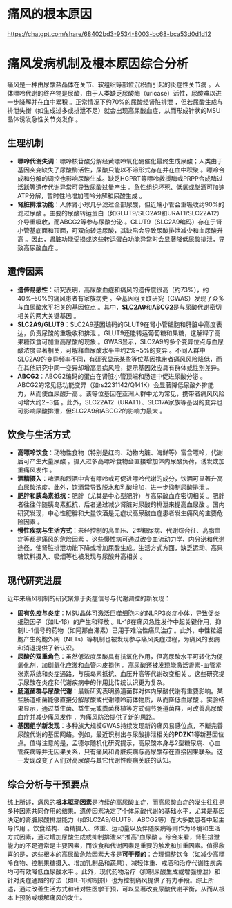# 痛风的根本原因

https://chatgpt.com/share/68402bd3-9534-8003-bc68-bca53d0d1d12

# 痛风发病机制及根本原因综合分析

痛风是一种由尿酸盐晶体在关节、软组织等部位沉积而引起的炎症性关节病  。人体嘌呤代谢的终产物是尿酸，由于人类缺乏尿酸酶（uricase）活性，尿酸难以进一步降解并在血中累积 。正常情况下约70%的尿酸经肾脏排泄 ，但若尿酸生成与排泄失衡（如生成过多或排泄不足）就会出现高尿酸血症，从而形成针状的MSU晶体诱发急性关节炎发作  。

## 生理机制

- **嘌呤代谢失调**：嘌呤核苷酸分解经黄嘌呤氧化酶催化最终生成尿酸；人类由于基因突变缺失了尿酸酶活性，尿酸只能以不溶形式存在并在血中积聚 。嘌呤合成和分解的调控也影响尿酸生成。缺乏HGPRT等嘌呤救援酶或PRPP合成酶过活跃等遗传代谢异常可导致尿酸过量产生 。急性组织坏死、低氧或酗酒可加速ATP分解，暂时性地增加嘌呤分解和尿酸生成 。
- **肾脏排泄功能**：人体肾小球几乎滤过全部尿酸，但近端小管会重吸收约90%的滤过尿酸 。主要的尿酸转运蛋白（如GLUT9/SLC2A9和URAT1/SLC22A12）介导重吸收，而ABCG2等参与尿酸分泌  。GLUT9（SLC2A9编码）存在于肾小管基底面和顶面，可双向转运尿酸，其缺陷会导致尿酸排泄减少和血尿酸升高  。因此，肾脏功能受损或这些转运蛋白功能异常时会显著降低尿酸排泄，导致高尿酸血症  。

## 遗传因素

- **遗传易感性**：研究表明，高尿酸血症和痛风的遗传度很高（约73%），约40%–50%的痛风患者有家族病史 。全基因组关联研究（GWAS）发现了众多与血尿酸水平相关的基因位点 。其中，**SLC2A9**和**ABCG2**是与尿酸代谢密切相关的两大关键基因  。
- **SLC2A9/GLUT9**：SLC2A9基因编码的GLUT9在肾小管细胞和肝脏中高度表达，负责尿酸的重吸收和排泄 。GLUT9还能转运葡萄糖和果糖，这解释了高果糖饮食可加重高尿酸的现象 。GWAS显示，SLC2A9的多个变异位点与血尿酸浓度显著相关，可解释血尿酸水平中约2%~5%的变异 。不同人群中SLC2A9的变异频率不同，有研究显示某些等位基因携带者痛风风险降低，而在其他研究中同一变异却增高患病风险，提示基因效应具有群体或性别差异。
- **ABCG2**：ABCG2编码的蛋白在肾脏小管顶端和肠道中促进尿酸分泌 。ABCG2的常见低功能变异（如rs2231142/Q141K）会显著降低尿酸外排能力，从而使血尿酸升高 。该等位基因在亚洲人群中尤为常见，携带者痛风风险可增大约2~3倍 。此外，SLC22A12（URAT1）、SLC17A家族等基因的变异也可影响尿酸排泄，但SLC2A9和ABCG2的影响力最大  。

## 饮食与生活方式

- **高嘌呤饮食**：动物性食物（特别是红肉、动物内脏、海鲜等）富含嘌呤，代谢后可产生大量尿酸 。摄入过多高嘌呤食物会直接增加体内尿酸负荷，诱发或加重痛风发作 。
- **酒精摄入**：啤酒和烈酒中含有嘌呤或可促进嘌呤代谢的成分，饮酒可显著升高血尿酸浓度。此外，饮酒常导致脱水和乳酸增加，进一步抑制尿酸排泄  。
- **肥胖和胰岛素抵抗**：肥胖（尤其是中心型肥胖）与高尿酸血症密切相关  。肥胖者往往伴随胰岛素抵抗，后者通过减少肾脏对尿酸的排泄来提高血尿酸  。国内研究发现，中心性肥胖和大量饮酒是无症状高尿酸血症患者发生痛风的主要危险因素 。
- **慢性疾病与生活方式**：未经控制的高血压、2型糖尿病、代谢综合征、高脂血症等都是痛风的危险因素  。这些慢性病可通过改变血流动力学、内分泌和代谢途径，使肾脏排泄功能下降或增加尿酸生成。生活方式方面，缺乏运动、高果糖饮料摄入、吸烟等也被发现与尿酸升高相关  。

## 现代研究进展

近年来痛风机制的研究聚焦于炎症信号与代谢调控的新发现：

- **固有免疫与炎症**：MSU晶体可激活巨噬细胞内的NLRP3炎症小体，导致促炎细胞因子（如IL-1β）的产生和释放 。IL-1β在痛风急性发作中起关键作用，抑制IL-1信号的药物（如阿那白滞素）已用于难治性痛风治疗  。此外，中性粒细胞产生的胞外网（NETs）等机制也被发现参与痛风炎症过程，为痛风的发病和消退提供了新认识。
- **尿酸的双重角色**：虽然低浓度尿酸具有抗氧化作用，但高尿酸水平可转化为促氧化剂，加剧氧化应激和血管内皮损伤 。高尿酸还被发现能激活肾素-血管紧张素系统和炎症通路，与胰岛素抵抗、血压升高等代谢改变相关 。这些研究提示尿酸在炎症和代谢疾病中的作用比传统认识更为复杂。
- **肠道菌群与尿酸代谢**：最新研究表明肠道菌群对体内尿酸代谢有重要影响。某些肠道细菌能够直接分解尿酸或代谢嘌呤前体物质，从而降低血尿酸 。实验结果显示，通过益生菌、益生元或粪菌移植等方式调节肠道菌群，可改善高尿酸血症并减少痛风发作 ，为痛风防治提供了新的思路。
- **基因组学新发现**：多种族大规模GWAS持续发现新的痛风易感位点，不断完善尿酸代谢的基因网络。例如，最近识别出与尿酸排泄相关的**PDZK1**等新基因位点。值得注意的是，孟德尔随机化研究提示，高尿酸本身与2型糖尿病、心血管疾病等并无因果关系，只有痛风和肾脏疾病与高尿酸存在直接因果联系。这一发现改变了人们对高尿酸与其它代谢性疾病关联的认知。

## 综合分析与干预要点

综上所述，痛风的**根本驱动因素**是持续的高尿酸血症，而高尿酸血症的发生往往是多种因素共同作用的结果。遗传因素决定了个体尿酸代谢的基础水平，尤其是基因决定的肾脏尿酸排泄能力（如SLC2A9/GLUT9、ABCG2等）在大多数患者中起主导作用 。饮食结构、酒精摄入、体重、运动量以及伴随疾病等则作为环境和生活方式因素，通过增加尿酸生成或抑制排泄来“推高”血尿酸 。综合来看，肾脏排泄能力的不足通常是主要因素，而饮食和代谢因素是重要的触发和加重因素。值得欣喜的是，这些根本的高尿酸危险因素大多是**可干预的**：合理调整饮食（如减少高嘌呤食物、控制果糖摄入、增加乳制品和蔬果）、减轻体重、戒酒和治疗代谢性疾病均可有效降低血尿酸水平 。此外，现代药物治疗（抑制尿酸生成或增强排泄）和针对炎症通路的疗法（如IL-1β抑制剂）也为控制痛风提供了有力手段。综上所述，通过改善生活方式和针对性医学干预，可以显著改变尿酸代谢平衡，从而从根本上预防或缓解痛风的发生。
